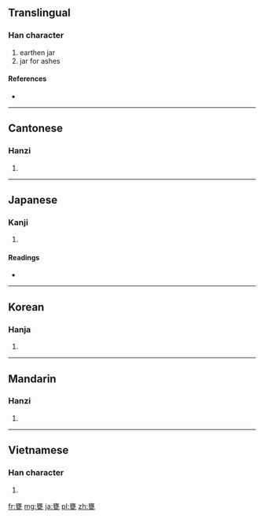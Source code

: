 ==Translingual==

===Han character===
{{Han char|rn=98|rad=瓦|as=13|sn=18|four=0071<sub>7</sub>|canj=卜女土弓 (YVGN)}}

# earthen jar
# jar for ashes

====References====
* {{Han ref|kx=0752.250|dkj=21617|dj=1160.080|hdz=21433.050|uh=7515|ud=29973|bh=C27C|bd=49788}}

----

==Cantonese==

===Hanzi===
{{yue-hanzi|jyut=|y=ong3, ung3}}

# {{defn|Cantonese|sort=瓦13}}

----

==Japanese==

===Kanji===
{{ja-kanji|grade=|rs=瓦13}}

# {{defn|Japanese|sort=瓦13}}

====Readings====
* {{ja-readings|on=[[おう]] (ō)|kun=[[かめ]] (kame), [[みか]] (mika)}}

----

==Korean==

===Hanja===
{{ko-hanja|hangeul=옹|eumhun=|rv=ong|mr=ong|y=ong}}

# {{defn|Korean|sort=瓦13}}

----

==Mandarin==

===Hanzi===
{{cmn-hanzi|pin=[[wèng]] ([[weng4]])|wg=weng<sup>4</sup>}}

# {{defn|Mandarin|sort=瓦13}}

----

==Vietnamese==

===Han character===
{{vi-hantu|[[úng]], [[ống]], [[ổng]]|rs=瓦13}}

# {{defn|Vietnamese|sort=瓦13}}

[[fr:甕]]
[[mg:甕]]
[[ja:甕]]
[[pl:甕]]
[[zh:甕]]